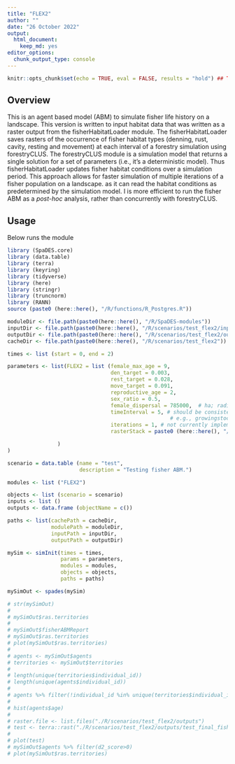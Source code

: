 ```yaml
---
title: "FLEX2"
author: ""
date: "26 October 2022"
output:
  html_document:
    keep_md: yes
editor_options:
  chunk_output_type: console
---
```


```r
knitr::opts_chunk$set(echo = TRUE, eval = FALSE, results = "hold") ## TODO: use 'eval = TRUE'

```

## Overview
This is an agent based model (ABM) to simulate fisher life history on a landscape. This version is written to input habitat data that was written as a raster output from the fisherHabitatLoader module. The fisherHabitatLoader saves rasters of the occurrence of fisher habitat types (denning, rust, cavity, resting and movement) at each interval of a forestry simulation using forestryCLUS. The forestryCLUS module is a simulation model that returns a single solution for a set of parameters (i.e., it's a deterministic model). Thus fisherHabitatLoader updates fisher habitat conditions over a simulation period. This approach  allows for faster simulation of multiple iterations of a fisher population on a landscape. as it can read the habitat conditions as predetermined by the simulation model. I is more efficient to run the fisher ABM as a *post-hoc* analysis, rather than concurrently with forestryCLUS.

## Usage
Below runs the module

```r
library (SpaDES.core)
library (data.table)
library (terra)
library (keyring)
library (tidyverse)
library (here)
library (stringr)
library (truncnorm)
library (RANN)
source (paste0 (here::here(), "/R/functions/R_Postgres.R"))

moduleDir <- file.path(paste0(here::here(), "/R/SpaDES-modules"))
inputDir <- file.path(paste0(here::here(), "/R/scenarios/test_flex2/inputs")) %>% reproducible::checkPath (create = TRUE)
outputDir <- file.path(paste0(here::here(), "/R/scenarios/test_flex2/outputs")) %>% reproducible::checkPath (create = TRUE)
cacheDir <- file.path(paste0(here::here(), "/R/scenarios/test_flex2"))

times <- list (start = 0, end = 2)

parameters <- list(FLEX2 = list (female_max_age = 9,
                                 den_target = 0.003, 
                                 rest_target = 0.028,
                                 move_target = 0.091,
                                 reproductive_age = 2, 
                                 sex_ratio = 0.5,
                                 female_dispersal = 785000,  # ha; radius = 500 pixels = 50km = 7850km2 area
                                 timeInterval = 5, # should be consistent with the time interval used to model habitat
                                                    # e.g., growingstockLCUS periodLength
                                 iterations = 1, # not currently implemented
                                 rasterStack = paste0 (here::here(), "/R/scenarios/test_flex2/inputs/test2_fisher_habitat_Williams_Lake_TSA_fisher_habitat.tif")

                )
)

scenario = data.table (name = "test",
                       description = "Testing fisher ABM.")

modules <- list ("FLEX2")

objects <- list (scenario = scenario)
inputs <- list ()
outputs <- data.frame (objectName = c())

paths <- list(cachePath = cacheDir,
              modulePath = moduleDir,
              inputPath = inputDir,
              outputPath = outputDir)

mySim <- simInit(times = times, 
                 params = parameters, 
                 modules = modules,
                 objects = objects,
                 paths = paths)

mySimOut <- spades(mySim)

# str(mySimOut)
# 
# mySimOut$ras.territories
# 
# mySimOut$fisherABMReport
# mySimOut$ras.territories
# plot(mySimOut$ras.territories)
# 
# agents <- mySimOut$agents
# territories <- mySimOut$territories
# 
# length(unique(territories$individual_id))
# length(unique(agents$individual_id))
# 
# agents %>% filter(!individual_id %in% unique(territories$individual_id))
# 
# hist(agents$age)
# 
# raster.file <- list.files("./R/scenarios/test_flex2/outputs")
# test <- terra::rast("./R/scenarios/test_flex2/outputs/test_final_fisher_territories.tif")
# 
# plot(test)
# mySimOut$agents %>% filter(d2_score>0)
# plot(mySimOut$ras.territories)




```

